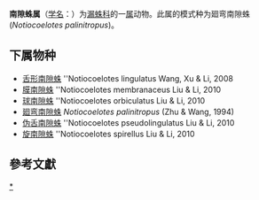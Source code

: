 {{Automatic taxobox
| taxon = Notiocoelotes
| authority = Li
| type species = 廻弯南隙蛛<br>''Notiocoelotes palinitropus''
| type species authority =
}}
'''南隙蛛属'''（[[学名|学名]]：{{lang|la|''Notiocoelotes ''}}）为[[漏蛛科|漏蛛科]]的一[[属|属]]动物。此属的模式种为廻弯南隙蛛(''Notiocoelotes palinitropus'')。

==下属物种==
* [[舌形南隙蛛|舌形南隙蛛]] ''Notiocoelotes lingulatus Wang, Xu & Li, 2008 
* [[膜南隙蛛|膜南隙蛛]] ''Notiocoelotes membranaceus Liu & Li, 2010 
* [[球南隙蛛|球南隙蛛]] ''Notiocoelotes orbiculatus Liu & Li, 2010 
* [[廻弯南隙蛛|廻弯南隙蛛]] ''Notiocoelotes palinitropus'' (Zhu & Wang, 1994)
* [[伪舌南隙蛛|伪舌南隙蛛]] ''Notiocoelotes pseudolingulatus Liu & Li, 2010 
* [[旋南隙蛛|旋南隙蛛]] ''Notiocoelotes spirellus Liu & Li, 2010

==參考文獻==
{{reflist}}

{{taxonbar}}

[[Category:_南隙蛛属|*]]